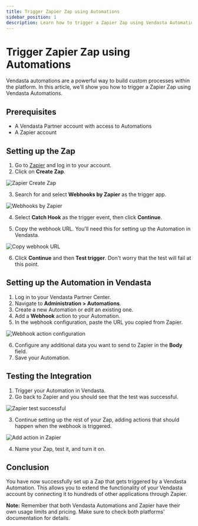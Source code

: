 ```yaml
---
title: Trigger Zapier Zap using Automations
sidebar_position: 1
description: Learn how to trigger a Zapier Zap using Vendasta Automations
---
```


# Trigger Zapier Zap using Automations

Vendasta automations are a powerful way to build custom processes within the platform. In this article, we'll show you how to trigger a Zapier Zap using Vendasta Automations.

## Prerequisites

- A Vendasta Partner account with access to Automations
- A Zapier account

## Setting up the Zap

1. Go to [Zapier](https://zapier.com/) and log in to your account.
2. Click on **Create Zap**.

![Zapier Create Zap](/img/administration/zapier/zapier1.png)

3. Search for and select **Webhooks by Zapier** as the trigger app.

![Webhooks by Zapier](/img/administration/zapier/zapier2.png)

4. Select **Catch Hook** as the trigger event, then click **Continue**.

5. Copy the webhook URL. You'll need this for setting up the Automation in Vendasta.

![Copy webhook URL](/img/administration/zapier/zapier4.png)

6. Click **Continue** and then **Test trigger**. Don't worry that the test will fail at this point.

## Setting up the Automation in Vendasta

1. Log in to your Vendasta Partner Center.
2. Navigate to **Administration > Automations**.
3. Create a new Automation or edit an existing one.
4. Add a **Webhook** action to your Automation.
5. In the webhook configuration, paste the URL you copied from Zapier.

![Webhook action configuration](/img/administration/zapier/zapier5.png)

6. Configure any additional data you want to send to Zapier in the **Body** field.
7. Save your Automation.

## Testing the Integration

1. Trigger your Automation in Vendasta.
2. Go back to Zapier and you should see that the test was successful.

![Zapier test successful](/img/administration/zapier/zapier6.png)

3. Continue setting up the rest of your Zap, adding actions that should happen when the webhook is triggered.

![Add action in Zapier](/img/administration/zapier/zapier7.png)

4. Name your Zap, test it, and turn it on.

## Conclusion

You have now successfully set up a Zap that gets triggered by a Vendasta Automation. This allows you to extend the functionality of your Vendasta account by connecting it to hundreds of other applications through Zapier.

**Note:** Remember that both Vendasta Automations and Zapier have their own usage limits and pricing. Make sure to check both platforms' documentation for details.